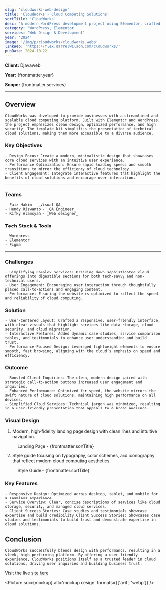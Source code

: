 ```yaml
---
slug: 'cloudworks-web-design'
title: 'CloudWorks - Cloud Computing Solutions'
sortTitle: 'CloudWorks'
desc: 'A modern WordPress development project using Elementor, crafted as a scalable template kit for cloud computing solutions with a focus on performance and security.'
category: 'WordPress, Elementor'
services: 'Web Design & Development'
year: '2024'
image: '/img/p/cloudworks/cloudworks.webp'
linkWeb: 'https://flex.darrelwilson.com/cloudworks/'
pubDate: 2024-10-22
---
```



**Client:** Djavaweb

**Year:** {frontmatter.year}

**Scope:** {frontmatter.services}

---

## Overview

    CloudWorks was developed to provide businesses with a streamlined and scalable cloud computing platform. Built with Elementor and WordPress, the project emphasizes clean design, optimized performance, and high security. The template kit simplifies the presentation of technical cloud solutions, making them more accessible to a diverse audience.

### Key Objectives

    - Design Focus: Create a modern, minimalistic design that showcases core cloud services with an intuitive user experience.
    - Performance Optimization: Ensure rapid loading speeds and smooth transitions to mirror the efficiency of cloud technology.
    - Client Engagement: Integrate interactive features that highlight the benefits of cloud solutions and encourage user interaction.

---

### Teams

    - Faiz Hakim - _Visual QA_
    - Hendy Riswanto - _QA Engineer_
    - Rifky Alamsyah - _Web designer_

### Tech Stack & Tools

    - Wordpress
    - Elementor
    - Figma

---

### Challenges

    - Simplifying Complex Services: Breaking down sophisticated cloud offerings into digestible sections for both tech-savvy and non-technical users.
    - User Engagement: Encouraging user interaction through thoughtfully placed call-to-actions and engaging content.
    - Performance: Ensuring the website is optimized to reflect the speed and reliability of cloud computing.

### Solution

    - User-Centered Layout: Crafted a responsive, user-friendly interface, with clear visuals that highlight services like data storage, cloud security, and cloud migration.
    - Interactive Features: Added dynamic case studies, service comparison tables, and testimonials to enhance user understanding and build trust.
    - Performance-Focused Design: Leveraged lightweight elements to ensure smooth, fast browsing, aligning with the cloud’s emphasis on speed and efficiency.

### Outcome

    - Boosted Client Inquiries: The clean, modern design paired with strategic call-to-action buttons increased user engagement and inquiries.
    - Enhanced Performance: Optimized for speed, the website mirrors the swift nature of cloud solutions, maintaining high performance on all devices.
    - Simplified Cloud Services: Technical jargon was minimized, resulting in a user-friendly presentation that appeals to a broad audience.

### Visual Design

1. Modern, high-fidelity landing page design with clean lines and intuitive navigation.

<figure>
  <Picture
    src={landingPage}
    alt='high fidelity design'
    formats={['avif', 'webp']}
  />
  <figcaption class='text-center'>
    Landing Page - {frontmatter.sortTitle}
  </figcaption>
</figure>

2. Style guide focusing on typography, color schemes, and iconography that reflect modern
cloud computing aesthetics.

<figure>
  <Picture
    src={styleGuide}
    alt='high fidelity design'
    formats={['avif', 'webp']}
  />
  <figcaption class='text-center'>
    Style Guide - {frontmatter.sortTitle}
  </figcaption>
</figure>

### Key Features

    - Responsive Design: Optimized across desktop, tablet, and mobile for a seamless experience.
    - Service Overview: Clear, concise descriptions of services like cloud storage, security, and managed cloud services.
    - Client Success Stories: Case studies and testimonials showcase expertise and build credibility.Client Success Stories: Showcases case studies and testimonials to build trust and demonstrate expertise in cloud solutions.

## Conclusion

    CloudWorks successfully blends design with performance, resulting in a sleek, high-performing platform. By offering a user-friendly experience, CloudWorks positions itself as a trusted leader in cloud solutions, driving user inquiries and building business trust.

Visit the live <a href={frontmatter.linkWeb} target='_blank'>site here</a>

<Picture src={mockup} alt='mockup design' formats={['avif', 'webp']} />
